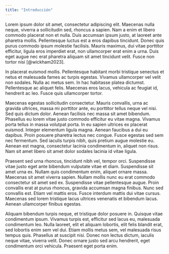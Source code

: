 ```yaml
---
title: "Introducción"
---
```


Lorem ipsum dolor sit amet, consectetur adipiscing elit. Maecenas nulla neque, viverra a sollicitudin sed, rhoncus a sapien. Nam a enim et libero commodo placerat non et nulla. Duis accumsan ipsum justo, at laoreet ante pharetra mollis. Pellentesque luctus est a eros dapibus tincidunt. Donec quis purus commodo ipsum molestie facilisis. Mauris maximus, dui vitae porttitor efficitur, ligula eros imperdiet erat, non ullamcorper erat enim a urna. Duis eget augue nec erat pharetra aliquam sit amet tincidunt velit. Fusce non tortor nisi [@wickham2023].

In placerat euismod mollis. Pellentesque habitant morbi tristique senectus et netus et malesuada fames ac turpis egestas. Vivamus ullamcorper vel velit non sodales. Nulla ac metus sem. In hac habitasse platea dictumst. Pellentesque ac aliquet felis. Maecenas eros lacus, vehicula ac feugiat id, hendrerit ac leo. Fusce quis ullamcorper tortor.

Maecenas egestas sollicitudin consectetur. Mauris convallis, urna ac gravida ultrices, massa mi porttitor ante, eu porttitor tellus neque vel nisi. Sed quis dictum dolor. Aenean facilisis nec massa sit amet bibendum. Phasellus eu lorem vitae justo commodo efficitur eu vitae magna. Vivamus porta tellus in massa volutpat porta. In eu sapien ultrices ex placerat euismod. Integer elementum ligula magna. Aenean faucibus a dui eu dapibus. Proin posuere pharetra lectus nec congue. Fusce egestas sed sem nec fermentum. Sed iaculis turpis nibh, quis pretium augue molestie eu. Aenean est magna, consectetur lacinia condimentum in, aliquet non risus. Nam sit amet libero sit amet dolor sodales lacinia id vitae ligula.

Praesent sed urna rhoncus, tincidunt nibh vel, tempor orci. Suspendisse vitae justo eget ante bibendum vulputate vitae et diam. Suspendisse sit amet urna ex. Nullam quis condimentum enim, aliquet ornare massa. Maecenas sit amet viverra sapien. Nullam mollis nunc eu erat commodo consectetur sit amet sed ex. Suspendisse vitae pellentesque augue. Proin convallis erat at purus rhoncus, gravida accumsan magna finibus. Nunc sed convallis est. Etiam vel mattis eros. Fusce interdum mattis dui vitae cursus. Maecenas sed lorem tristique lacus ultrices venenatis et bibendum lacus. Aenean ullamcorper finibus egestas.

Aliquam bibendum turpis neque, et tristique dolor posuere in. Quisque vitae condimentum ipsum. Vivamus turpis est, efficitur sed lacus eu, malesuada condimentum leo. Nulla laoreet, elit et aliquam lobortis, elit felis blandit erat, sed lobortis enim sem vel dui. Etiam mollis metus sem, vel malesuada risus tempus quis. Phasellus at suscipit nisi. Donec non lectus dictum, iaculis neque vitae, viverra velit. Donec ornare justo sed arcu hendrerit, eget condimentum orci vehicula. Praesent eget porta enim.
